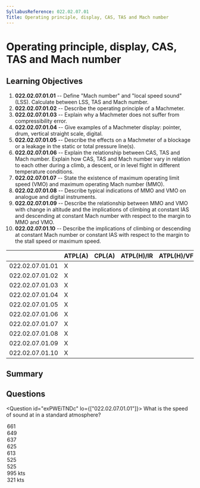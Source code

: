 ```yaml
---
SyllabusReference: 022.02.07.01
Title: Operating principle, display, CAS, TAS and Mach number
---
```


# Operating principle, display, CAS, TAS and Mach number

## Learning Objectives

1. **022.02.07.01.01** -- Define "Mach number" and "local speed sound" (LSS).
   Calculate between LSS, TAS and Mach number.
2. **022.02.07.01.02** -- Describe the operating principle of a Machmeter.
3. **022.02.07.01.03** -- Explain why a Machmeter does not suffer from
   compressibility error.
4. **022.02.07.01.04** -- Give examples of a Machmeter display: pointer, drum,
   vertical straight scale, digital.
5. **022.02.07.01.05** -- Describe the effects on a Machmeter of a blockage or a
   leakage in the static or total pressure line(s).
6. **022.02.07.01.06** -- Explain the relationship between CAS, TAS and Mach
   number. Explain how CAS, TAS and Mach number vary in relation to each other
   during a climb, a descent, or in level flight in different temperature
   conditions.
7. **022.02.07.01.07** -- State the existence of maximum operating limit speed
   (VMO) and maximum operating Mach number (MMO).
8. **022.02.07.01.08** -- Describe typical indications of MMO and VMO on
   analogue and digital instruments.
9. **022.02.07.01.09** -- Describe the relationship between MMO and VMO with
   change in altitude and the implications of climbing at constant IAS and
   descending at constant Mach number with respect to the margin to MMO and VMO.
10. **022.02.07.01.10** -- Describe the implications of climbing or descending
    at constant Mach number or constant IAS with respect to the margin to the
    stall speed or maximum speed.

|                 | ATPL(A) | CPL(A) | ATPL(H)/IR | ATPL(H)/VFR | CPL(H) | IR  | CBIR(A) |
| --------------- | ------- | ------ | ---------- | ----------- | ------ | --- | ------- |
| 022.02.07.01.01 | X       |        |            |             |        |     |         |
| 022.02.07.01.02 | X       |        |            |             |        |     |         |
| 022.02.07.01.03 | X       |        |            |             |        |     |         |
| 022.02.07.01.04 | X       |        |            |             |        |     |         |
| 022.02.07.01.05 | X       |        |            |             |        |     |         |
| 022.02.07.01.06 | X       |        |            |             |        |     |         |
| 022.02.07.01.07 | X       |        |            |             |        |     |         |
| 022.02.07.01.08 | X       |        |            |             |        |     |         |
| 022.02.07.01.09 | X       |        |            |             |        |     |         |
| 022.02.07.01.10 | X       |        |            |             |        |     |         |

## Summary

## Questions

<Question id="exPWEiTNDc" lo={["022.02.07.01.01"]}>
  <Text variant="oneCorrect">
    What is the speed of sound at <Subject /> in a standard atmosphere?
  </Text>
  <Option
    id="exPWEiTNDc-1"
    subject={["the Sea Level"]}
    why="LSS = 38.95 * sqrt( 273 + 15 )"
  >
    661
  </Option>
  <Option
    id="exPWEiTNDc-2"
    subject={["FL50"]}
    why="correct for FL50: LSS = 38.95 * sqrt(273 + 15  - 2 * 5)"
  >
    649
  </Option>
  <Option
    id="exPWEiTNDc-3"
    subject={["FL100"]}
    why="correct for FL100: LSS = 38.95 * sqrt(273 + 15  - 2 * 10)"
  >
    637
  </Option>
  <Option
    id="exPWEiTNDc-4"
    subject={["FL150"]}
    why="correct for FL150: LSS = 38.95 * sqrt(273 + 15  - 2 * 15)"
  >
    625
  </Option>
  <Option
    id="exPWEiTNDc-5"
    subject={["FL200"]}
    why="correct for FL200: LSS = 38.95 * sqrt(273 + 15  - 2 * 20)"
  >
    613
  </Option>
  <Option
    id="exPWEiTNDc-6"
    subject={["FL350"]}
    why="correct for FL350: LSS = 38.95 * sqrt(273 + 15  - 2 * 53)"
  >
    525
  </Option>
  <Option
    id="exPWEiTNDc-7"
    subject={["FL400"]}
    why="correct for FL400: LSS = 38.95 * sqrt(273 + 15  - 53)"
  >
    525
  </Option>
  <Option id="exPWEiTNDc-8" why="">
    995 kts
  </Option>
  <Option id="exPWEiTNDc-9" why="">
    321 kts
  </Option>
</Question>

